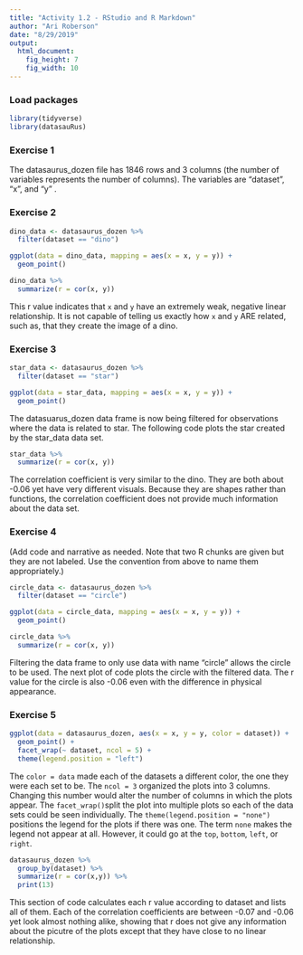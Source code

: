 ```yaml
---
title: "Activity 1.2 - RStudio and R Markdown"
author: "Ari Roberson"
date: "8/29/2019"
output: 
  html_document: 
    fig_height: 7
    fig_width: 10
---
```


### Load packages

```r
library(tidyverse) 
library(datasauRus)
```

### Exercise 1

The datasaurus_dozen file has 1846 rows and 3 columns (the number of variables represents the number of columns). The variables are "dataset", "x", and "y" .

### Exercise 2

```r
dino_data <- datasaurus_dozen %>%
  filter(dataset == "dino")

ggplot(data = dino_data, mapping = aes(x = x, y = y)) +
  geom_point()
```

```r
dino_data %>%
  summarize(r = cor(x, y))
```
This r value indicates that `x` and `y` have an extremely weak, negative linear relationship. It is not capable of telling us exactly how `x` and `y` ARE related, such as, that they create the image of a dino.

### Exercise 3

```r
star_data <- datasaurus_dozen %>%
  filter(dataset == "star")

ggplot(data = star_data, mapping = aes(x = x, y = y)) +
  geom_point()
```

The datasuarus_dozen data frame is now being filtered for observations where the data is related to star. The following code plots the star created by the star_data data set.

```r
star_data %>%
  summarize(r = cor(x, y))
```

The correlation coefficient is very similar to the dino. They are both about -0.06 yet have very different visuals. Because they are shapes rather than functions, the correlation coefficient does not provide much information about the data set.

### Exercise 4

(Add code and narrative as needed. Note that two R chunks are given but they are not labeled. Use the convention from above to name them appropriately.)

```r
circle_data <- datasaurus_dozen %>%
  filter(dataset == "circle")

ggplot(data = circle_data, mapping = aes(x = x, y = y)) +
  geom_point()
```

```r
circle_data %>%
  summarize(r = cor(x, y))
```

Filtering the data frame to only use data with name "circle" allows the circle to be used. The next plot of code plots the circle with the filtered data. The r value for the circle is also -0.06 even with the difference in physical appearance.

### Exercise 5

```r
ggplot(data = datasaurus_dozen, aes(x = x, y = y, color = dataset)) +
  geom_point() +
  facet_wrap(~ dataset, ncol = 5) +
  theme(legend.position = "left")
```

The `color = data` made each of the datasets a different color, the one they were each set to be. The `ncol = 3` organized the plots into 3 columns. Changing this number would alter the number of columns in which the plots appear. The `facet_wrap()`split the plot into multiple plots so each of the data sets could be seen individually. The `theme(legend.position = "none")` positions the legend for the plots if there was one. The term `none` makes the legend not appear at all. However, it could go at the `top`, `bottom`, `left`, or `right`.

```r
datasaurus_dozen %>%
  group_by(dataset) %>%
  summarize(r = cor(x,y)) %>%
  print(13)
```

This section of code calculates each r value according to dataset and lists all of them. Each of the correlation coefficients are between -0.07 and -0.06 yet look almost nothing alike, showing that r does not give any information about the picutre of the plots except that they have close to no linear relationship.


